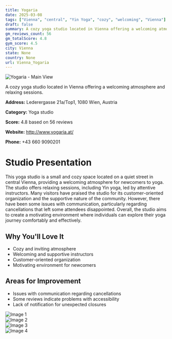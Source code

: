 ```yaml
---
title: Yogaria
date: 2025-03-08
tags: ["Vienna", "central", "Yin Yoga", "cozy", "welcoming", "Vienna"]  
draft: false
summary: A cozy yoga studio located in Vienna offering a welcoming atmosphere and relaxing sessions.
gm_reviews_count: 56
gm_totalScore: 4.8
gym_score: 4.5
city: Vienna
state: None
country: None
url: Vienna_Yogaria
---
```


<div className="aspect-[16/9] relative my-8">
  <img 
    src="https://lh5.googleusercontent.com/p/AF1QipOM0qw-MsRG58jWB5_igcrziGA3ZEJZWYWr51pp=w1920-h1080-k-no"
    alt="Yogaria - Main View"
    className="object-cover absolute inset-0 w-full h-full rounded-lg"
  />
</div>

A cozy yoga studio located in Vienna offering a welcoming atmosphere and relaxing sessions.

**Address:** Lederergasse 21a/Top1, 1080 Wien, Austria

**Category:** Yoga studio

**Score:** 4.8 based on 56 reviews

**Website:** http://www.yogaria.at/

**Phone:** +43 660 9090201

# Studio Presentation

This yoga studio is a small and cozy space located on a quiet street in central Vienna, providing a welcoming atmosphere for newcomers to yoga. The studio offers relaxing sessions, including Yin yoga, led by attentive instructors. Many visitors have praised the studio for its customer-oriented organization and the supportive nature of the community. However, there have been some issues with communication, particularly regarding cancellations that left some attendees disappointed. Overall, the studio aims to create a motivating environment where individuals can explore their yoga journey comfortably and effectively.

## Why You'll Love It

- Cozy and inviting atmosphere
- Welcoming and supportive instructors
- Customer-oriented organization
- Motivating environment for newcomers

## Areas for Improvement

- Issues with communication regarding cancellations
- Some reviews indicate problems with accessibility
- Lack of notification for unexpected closures

<div className="grid grid-cols-1 xl:grid-cols-2 gap-4 my-8">
<div className="aspect-[4/3] relative"><img src="https://lh5.googleusercontent.com/p/AF1QipPxTV6iDkBoeoyiVgNRjdrs6dH1hcjQzSEvK2Js=w1920-h1080-k-no" alt="Image 1" className="object-cover absolute inset-0 w-full h-full rounded-lg" /></div>
<div className="aspect-[4/3] relative"><img src="https://lh5.googleusercontent.com/p/AF1QipNobx_JhIFSoNIjsuknmsUy09I1FviEEWq5CKzH=w1920-h1080-k-no" alt="Image 2" className="object-cover absolute inset-0 w-full h-full rounded-lg" /></div>
<div className="aspect-[4/3] relative"><img src="https://lh5.googleusercontent.com/p/AF1QipNz8nVonBPR0ukrDVDS7aqJqFp06yZX_RKCbhGH=w1920-h1080-k-no" alt="Image 3" className="object-cover absolute inset-0 w-full h-full rounded-lg" /></div>
<div className="aspect-[4/3] relative"><img src="https://lh5.googleusercontent.com/p/AF1QipNnrP2MJRETmTZDW8-9G9gDfhGz4AXa3Oo-vSil=w1920-h1080-k-no" alt="Image 4" className="object-cover absolute inset-0 w-full h-full rounded-lg" /></div>
</div>